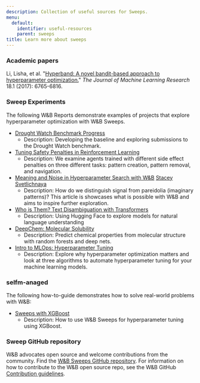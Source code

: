 ---
description: Collection of useful sources for Sweeps.
menu:
  default:
    identifier: useful-resources
    parent: sweeps
title: Learn more about sweeps
---

### Academic papers

Li, Lisha, et al. "[Hyperband: A novel bandit-based approach to hyperparameter optimization.](https://arxiv.org/pdf/1603.06560.pdf)" _The   Journal of Machine Learning Research_ 18.1 (2017): 6765-6816.

### Sweep Experiments

The following W&B Reports demonstrate examples of projects that explore hyperparameter optimization with W&B Sweeps.

* [Drought Watch Benchmark Progress](https://wandb.ai/stacey/droughtwatch/reports/Drought-Watch-Benchmark-Progress--Vmlldzo3ODQ3OQ)
  * Description: Developing the baseline and exploring submissions to the Drought Watch benchmark.
* [Tuning Safety Penalties in Reinforcement Learning](https://wandb.ai/safelife/benchmark-sweeps/reports/Tuning-Safety-Penalties-in-Reinforcement-Learning---VmlldzoyNjQyODM)
  * Description: We examine agents trained with different side effect penalties on three different tasks: pattern creation, pattern removal, and navigation.
* [Meaning and Noise in Hyperparameter Search with W&B](https://wandb.ai/stacey/pytorch_intro/reports/Meaning-and-Noise-in-Hyperparameter-Search--Vmlldzo0Mzk5MQ) [Stacey Svetlichnaya](https://wandb.ai/stacey)
  * Description: How do we distinguish signal from pareidolia (imaginary patterns)? This article is showcases what is possible with W&B and aims to inspire further exploration.
* [Who is Them? Text Disambiguation with Transformers](https://wandb.ai/stacey/winograd/reports/Who-is-Them-Text-Disambiguation-with-Transformers--VmlldzoxMDU1NTc)
  * Description: Using Hugging Face to explore models for natural language understanding
* [DeepChem: Molecular Solubility](https://wandb.ai/stacey/deepchem_molsol/reports/DeepChem-Molecular-Solubility--VmlldzoxMjQxMjM)
  * Description: Predict chemical properties from molecular structure with random forests and deep nets.
* [Intro to MLOps: Hyperparameter Tuning](https://wandb.ai/iamleonie/Intro-to-MLOps/reports/Intro-to-MLOps-Hyperparameter-Tuning--VmlldzozMTg2OTk3)
  * Description: Explore why hyperparameter optimization matters and look at three algorithms to automate hyperparameter tuning for your machine learning models.

### selfm-anaged

The following how-to-guide demonstrates how to solve real-world problems with W&B:

* [Sweeps with XGBoost ](https://github.com/wandb/examples/blob/master/examples/wandb-sweeps/sweeps-xgboost/xgboost_tune.py)
  * Description: How to use W&B Sweeps for hyperparameter tuning using XGBoost.

### Sweep GitHub repository

W&B advocates open source and welcome contributions from the community. Find the [W&B Sweeps GitHub repository](https://github.com/wandb/sweeps). For information on how to contribute to the W&B open source repo, see the W&B GitHub [Contribution guidelines](https://github.com/wandb/wandb/blob/master/CONTRIBUTING.md).
